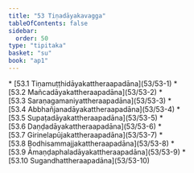 ```yaml
---
title: "53 Tiṇadāyakavagga"
tableOfContents: false
sidebar:
  order: 50
type: "tipitaka"
basket: "su"
book: "ap1"
---
```



<DynamicBreadcrumb />



<TableOfContents book="ap1" section="53">
* [53.1 Tiṇamuṭṭhidāyakattheraapadāna](53/53-1)
* [53.2 Mañcadāyakattheraapadāna](53/53-2)
* [53.3 Saraṇagamaniyattheraapadāna](53/53-3)
* [53.4 Abbhañjanadāyakattheraapadāna](53/53-4)
* [53.5 Supaṭadāyakattheraapadāna](53/53-5)
* [53.6 Daṇḍadāyakattheraapadāna](53/53-6)
* [53.7 Girinelapūjakattheraapadāna](53/53-7)
* [53.8 Bodhisammajjakattheraapadāna](53/53-8)
* [53.9 Āmaṇḍaphaladāyakattheraapadāna](53/53-9)
* [53.10 Sugandhattheraapadāna](53/53-10)
</TableOfContents>
